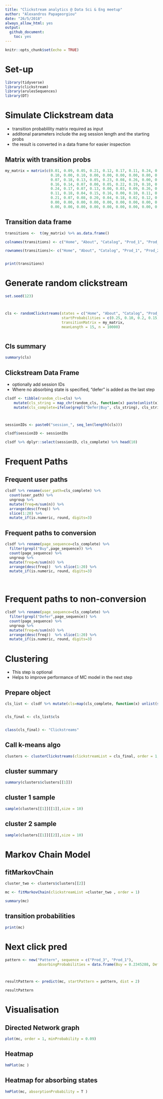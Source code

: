 ```yaml
---
title: "Clickstream analytics @ Data Sci & Eng meetup"
author: "Alexandros Papageorgiou"
date: "26/5/2018"
always_allow_html: yes
output: 
  github_document: 
    toc: yes
---
```




```r

knitr::opts_chunk$set(echo = TRUE)

```



# Set-up



```r
library(tidyverse)
library(clickstream)
library(arulesSequences)
library(DT)
```



#  Simulate Clickstream data


* transition probablility matrix required as input
* additonal parameters include the avg session length and the starting probs
* the result is converted in a data frame for easier inspection


##  Matrix with transition probs

```r

my_matrix = matrix(c(0.01, 0.09, 0.05, 0.21, 0.12, 0.17, 0.11, 0.24, 0.00,
                     0.10, 0.00, 0.10, 0.00, 0.00, 0.00, 0.00, 0.80, 0.00,
                     0.07, 0.18, 0.13, 0.05, 0.23, 0.08, 0.26, 0.00, 0.00,
                     0.16, 0.14, 0.07, 0.00, 0.05, 0.22, 0.19, 0.10, 0.07,
                     0.24, 0.17, 0.07, 0.13, 0.00, 0.03, 0.09, 0.26, 0.01,
                     0.11, 0.18, 0.04, 0.15, 0.16, 0.00, 0.10, 0.11, 0.15,
                     0.21, 0.07, 0.08, 0.20, 0.04, 0.18, 0.02, 0.12, 0.08,
                     0.00, 0.00, 0.00, 0.00, 0.00, 0.00, 0.00, 0.00, 0.00,
                     0.00, 0.00, 0.00, 0.00, 0.00, 0.00, 0.00, 0.00, 0.00), nrow = 9 )

```


## Transition data frame

```r



transitions <-  t(my_matrix) %>% as.data.frame()

colnames(transitions) <- c("Home", "About", "Catalog", "Prod_1", "Prod_2", "Prod_3", "Prod_4", "Defer", "Buy")

rownames(transitions)<- c("Home", "About", "Catalog", "Prod_1", "Prod_2", "Prod_3", "Prod_4", "Defer", "Buy")


print(transitions)

```

# Generate random clickstream

```r

set.seed(123)



cls <- randomClickstreams(states = c("Home", "About", "Catalog", "Prod_1", "Prod_2", "Prod_3", "Prod_4", "Defer", "Buy"),
                          startProbabilities = c(0.25, 0.10, 0.2, 0.15, 0.1, 0.1, 0.1, 0, 0),
                          transitionMatrix = my_matrix,
                          meanLength = 15, n = 10000)



```





## Cls summary

```r
summary(cls)
```





## Clickstream Data Frame


* optionally add session IDs
* Where no absorbing state is specified, "defer" is added as the last step

```r

clsdf <- tibble(random_cls=cls) %>% 
    mutate(cls_string = map_chr(random_cls, function(x) paste(unlist(x), collapse = ","))) %>% 
    mutate(cls_complete=ifelse(grepl("Defer|Buy", cls_string), cls_string, paste(cls_string, "Defer", sep=",")))



sessionIDs <- paste0("session_", seq_len(length(cls)))

clsdf$sessionID <- sessionIDs

clsdf %>% dplyr::select(sessionID, cls_complete) %>% head(10)

```



# Frequent Paths








## Frequent user paths


```r

clsdf %>% rename(user_path=cls_complete) %>% 
  count(user_path) %>% 
  ungroup %>%  
  mutate(freq=n/sum(n)) %>% 
  arrange(desc(freq)) %>% 
  slice(1:20) %>% 
  mutate_if(is.numeric, round, digits=3)

```


## Frequent paths to conversion

```r
clsdf %>% rename(page_sequence=cls_complete) %>% 
  filter(grepl("Buy",page_sequence)) %>% 
  count(page_sequence) %>% 
  ungroup %>%  
  mutate(freq=n/sum(n)) %>% 
  arrange(desc(freq))  %>% slice(1:20) %>% 
  mutate_if(is.numeric, round, digits=3) 




```

# Frequent paths to non-conversion



```r
clsdf %>% rename(page_sequence=cls_complete) %>% 
  filter(grepl("Defer",page_sequence)) %>% 
  count(page_sequence) %>% 
  ungroup %>%  
  mutate(freq=n/sum(n)) %>% 
  arrange(desc(freq))  %>% slice(1:20) %>% 
  mutate_if(is.numeric, round, digits=3) 

```




# Clustering 


* This step is optional
* Helps to improve performance of MC model in the next step 

## Prepare object

```r
cls_list <- clsdf %>% mutate(cls=map(cls_complete, function(x) unlist(strsplit(x, split = ",")))) 


cls_final <- cls_list$cls


class(cls_final) <- "Clickstreams"


```


## Call k-means algo


```r

clusters <- clusterClickstreams(clickstreamList = cls_final, order = 1, centers = 2) 

```



## cluster summary

```r
summary(clusters$clusters[[1]]) 
```

## cluster 1 sample


```r

sample(clusters[[1]][[1]],size = 10)


```


## cluster 2 sample 

```r

sample(clusters[[1]][[2]],size = 10)


```




# Markov Chain Model


## fitMarkovChain

```r

cluster_two <- clusters$clusters[[2]]

mc <- fitMarkovChain(clickstreamList =cluster_two , order = 1)

summary(mc)

```

## transition probabilities 

```r
print(mc)
```





# Next click pred


```r
pattern <- new("Pattern", sequence = c("Prod_3", "Prod_1"),
               absorbingProbabilities = data.frame(Buy = 0.2345288, Defer = 0.7654712))



resultPattern <- predict(mc, startPattern = pattern, dist = 2)

resultPattern


```


# Visualisation

## Directed Network graph

```r
plot(mc, order = 1, minProbability = 0.09)
```



## Heatmap


```r
hmPlot(mc )


```

## Heatmap for absorbing states

```r
hmPlot(mc, absorptionProbability = T )
```




